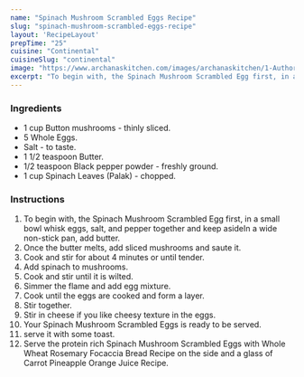 ---
name: "Spinach Mushroom Scrambled Eggs Recipe"
slug: "spinach-mushroom-scrambled-eggs-recipe"
layout: 'RecipeLayout'
prepTime: "25"
cuisine: "Continental"
cuisineSlug: "continental"
image: "https://www.archanaskitchen.com/images/archanaskitchen/1-Author/Karthika_Gopalakrishnan/Spinach_Mushroom_Scrambled_Eggs.jpg"
excerpt: "To begin with, the Spinach Mushroom Scrambled Egg first, in a small bowl whisk eggs, salt, and pepper together and keep asideIn a wide non-stick pan, add butter"
---

### Ingredients

- 1 cup Button mushrooms - thinly sliced.
- 5 Whole Eggs.
- Salt - to taste.
- 1 1/2 teaspoon Butter.
- 1/2 teaspoon Black pepper powder - freshly ground.
- 1 cup Spinach Leaves (Palak) - chopped.

### Instructions

1. To begin with, the Spinach Mushroom Scrambled Egg first, in a small bowl whisk eggs, salt, and pepper together and keep asideIn a wide non-stick pan, add butter.
1. Once the butter melts, add sliced mushrooms and saute it.
1. Cook and stir for about 4 minutes or until tender.
1. Add spinach to mushrooms.
1. Cook and stir until it is wilted.
1. Simmer the flame and add egg mixture.
1. Cook until the eggs are cooked and form a layer.
1. Stir together.
1. Stir in cheese if you like cheesy texture in the eggs.
1. Your Spinach Mushroom Scrambled Eggs is ready to be served.
1. serve it with some toast.
1. Serve the protein rich Spinach Mushroom Scrambled Eggs with Whole Wheat Rosemary Focaccia Bread Recipe on the side and a glass of Carrot Pineapple Orange Juice Recipe.
